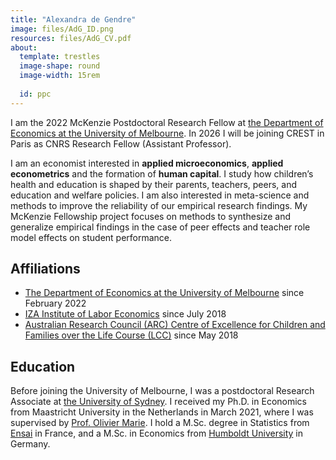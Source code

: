 ```yaml
---
title: "Alexandra de Gendre"
image: files/AdG_ID.png
resources: files/AdG_CV.pdf
about: 
  template: trestles
  image-shape: round
  image-width: 15rem
  
  id: ppc
---
```


:::{#ppc}

I am the 2022 McKenzie Postdoctoral Research Fellow at <a href="https://fbe.unimelb.edu.au/economics" target="_blank">the Department of Economics at the University of Melbourne</a>. In 2026 I will be joining CREST in Paris as CNRS Research Fellow (Assistant Professor). \ 

I am an economist interested in **applied microeconomics**, **applied econometrics** and the formation of **human capital**. I study how children’s health and education is shaped by their parents, teachers, peers, and education and welfare policies. I am also interested in meta-science and methods to improve the reliability of our empirical research findings. My McKenzie Fellowship project focuses on methods to synthesize and generalize empirical findings in the case of peer effects and teacher role model effects on student performance.\

## Affiliations

- <a href="https://fbe.unimelb.edu.au/economics" target="_blank">The Department of Economics at the University of Melbourne</a> since February 2022 \
- <a href="https://www.iza.org/person/26418/alexandra-de-gendre" target="_blank">IZA Institute of Labor Economics</a>  since July 2018 \
- <a href="https://lifecoursecentre.org.au/members/dr-alexandra-de-gendre/" target="_blank">Australian Research Council (ARC) Centre of Excellence for Children and Families over the Life Course (LCC)</a> since May 2018 \

## Education

Before joining the University of Melbourne, I was a postdoctoral Research Associate at <a href="https://www.sydney.edu.au/arts/schools/school-of-economics.html" target="_blank">the University of Sydney</a>. I received my Ph.D. in Economics from Maastricht University in the Netherlands in March 2021, where I was supervised by <a href="https://sites.google.com/site/oliviermarie/" target="_blank">Prof. Olivier Marie</a>. I hold a M.Sc. degree in Statistics from <a href="http://ensai.fr/en/" target="_blank">Ensai</a> in France, and a M.Sc. in Economics from <a href="https://www.wiwi.hu-berlin.de/en/mainpage" target="_blank">Humboldt University</a> in Germany.\

:::


